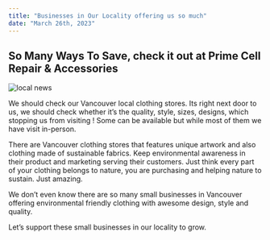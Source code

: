 ```yaml
---
title: "Businesses in Our Locality offering us so much"
date: "March 26th, 2023"
---
```


## So Many Ways To Save, check it out at Prime Cell Repair & Accessories

<img src="/locals/local5.png" alt="local news" />

We should check our Vancouver local clothing stores. Its right next door to us, we should check whether it’s the quality, style, sizes, designs, which stopping us from visiting ! Some can be available but while most of them we have visit in-person.

There are Vancouver clothing stores that features unique artwork and also clothing made of sustainable fabrics. Keep environmental awareness in their product and marketing serving their customers. Just think every part of your clothing belongs to nature, you are purchasing and helping nature to sustain. Just amazing.

We don’t even know there are so many small businesses in Vancouver offering environmental friendly clothing with awesome design, style and quality.

Let’s support these small businesses in our locality to grow.
